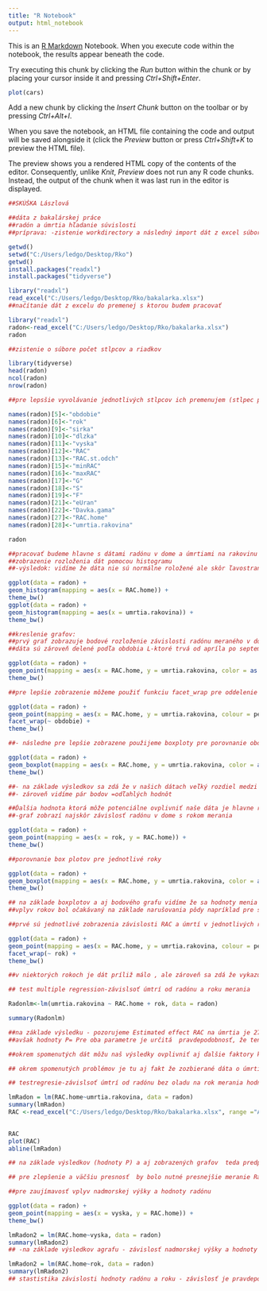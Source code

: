 ---
title: "R Notebook"
output: html_notebook
---

This is an [R Markdown](http://rmarkdown.rstudio.com) Notebook. When you execute code within the notebook, the results appear beneath the code. 

Try executing this chunk by clicking the *Run* button within the chunk or by placing your cursor inside it and pressing *Ctrl+Shift+Enter*. 

```{r}
plot(cars)
```

Add a new chunk by clicking the *Insert Chunk* button on the toolbar or by pressing *Ctrl+Alt+I*.

When you save the notebook, an HTML file containing the code and output will be saved alongside it (click the *Preview* button or press *Ctrl+Shift+K* to preview the HTML file).

The preview shows you a rendered HTML copy of the contents of the editor. Consequently, unlike *Knit*, *Preview* does not run any R code chunks. Instead, the output of the chunk when it was last run in the editor is displayed.

```{r}

##SKÚŠKA Lászlová

##dáta z bakalárskej práce 
##radón a úmrtia hľadanie súvislosti
##príprava: -zistenie workdirectory a následný import dát z excel súboru

getwd()
setwd("C:/Users/ledgo/Desktop/Rko")
getwd()
install.packages("readxl")
install.packages("tidyverse")

library("readxl")
read_excel("C:/Users/ledgo/Desktop/Rko/bakalarka.xlsx")
##načítanie dát z excelu do premenej s ktorou budem pracovať

library("readxl")
radon<-read_excel("C:/Users/ledgo/Desktop/Rko/bakalarka.xlsx")
radon
```


```{r}
##zistenie o súbore počet stlpcov a riadkov

library(tidyverse)
head(radon)
ncol(radon)
nrow(radon)
```


```{r}
##pre lepsšie vyvolávanie jednotlivých stlpcov ich premenujem (stlpec po stlpci pre stotožnenie so súborom , možnosť 2: cez vektor -names(x) <- c("nazov1", "nazov2", "nazov3", "nazov4", "nazov5".....))

names(radon)[5]<-"obdobie"
names(radon)[6]<-"rok"
names(radon)[9]<-"sirka"
names(radon)[10]<-"dlzka"
names(radon)[11]<-"vyska"
names(radon)[12]<-"RAC"
names(radon)[13]<-"RAC.st.odch"
names(radon)[15]<-"minRAC"
names(radon)[16]<-"maxRAC"
names(radon)[17]<-"G"
names(radon)[18]<-"S"
names(radon)[19]<-"F"
names(radon)[21]<-"eUran"
names(radon)[22]<-"Davka.gama"
names(radon)[27]<-"RAC.home"
names(radon)[28]<-"umrtia.rakovina"

radon
```
```{r}
##pracovať budeme hlavne s dátami radónu v dome a úmrtiami na rakovinu 
##zobrazenie rozloženia dát pomocou histogramu
##-výsledok: vidíme že dáta nie sú normálne roložené ale skôr ľavostranne (je nutné dávať pozor pri testovaní)

ggplot(data = radon) +
geom_histogram(mapping = aes(x = RAC.home)) +
theme_bw()
ggplot(data = radon) + 
geom_histogram(mapping = aes(x = umrtia.rakovina)) +
theme_bw()
```

```{r}
##kreslenie grafov:
##prvý graf zobrazuje bodové rozloženie závislosti radónu meraného v domácnosti a úmrtí na rakovinu pľúc v konkrétnej oblasti 
##dáta sú zároveň delené podľa obdobia L-ktoré trvá od apríla po september a Z -ktoré trvá do okt´bra po marec (dôvod je rôzne teória rôzneho prenikania správania radónu (jeho aktivity) počas počasia prevažujúceho v zime a v lete)

ggplot(data = radon) +
geom_point(mapping = aes(x = RAC.home, y = umrtia.rakovina, color = as.factor(obdobie))) +
theme_bw()

##pre lepšie zobrazenie môžeme použiť funkciu facet_wrap pre oddelenie grafov období

ggplot(data = radon) +
geom_point(mapping = aes(x = RAC.home, y = umrtia.rakovina, colour = permeability)) +
facet_wrap(~ obdobie) +
theme_bw()

##- následne pre lepšie zobrazene použijeme boxploty pre porovnanie období L a Z

ggplot(data = radon) +
geom_boxplot(mapping = aes(x = RAC.home, y = umrtia.rakovina, color = as.factor(obdobie))) +
theme_bw()

##- na základe výsledkov sa zdá že v našich dátach veľký rozdiel medzi týmito dvoma obdobiami nie je (zároveň v zimnom období je príliž málo meraní = berieme ako jedno celé obdobie)
##- zároveň vidíme pár bodov =odľahlých hodnôt
```

```{r}
##Ďalšia hodnota ktorá môže potenciálne ovplivniť naše dáta je hlavne rok merania 
##-graf zobrazí najskôr závislosť radónu v dome s rokom merania 

ggplot(data = radon) +
geom_point(mapping = aes(x = rok, y = RAC.home)) +
theme_bw()

##porovnanie box plotov pre jednotlivé roky

ggplot(data = radon) +
geom_boxplot(mapping = aes(x = RAC.home, y = umrtia.rakovina, color = as.factor(rok))) +
theme_bw()

## na základe boxplotov a aj bodového grafu vidíme že sa hodnoty menia v rokoch čo boli merané,čo môže spôsobiť skreslenie výsledkov regresie úmrtí a radónu
##vplyv rokov bol očakávaný na základe narušovania pôdy napríklad pre stavebné práce alebo zmena zloženia pôdy pre tvorbu ornej pôdy

```
```{r}
##prvé sú jednotlivé zobrazenia závislosti RAC a úmrtí v jednotlivých rokoch

ggplot(data = radon) +
geom_point(mapping = aes(x = RAC.home, y = umrtia.rakovina, colour = permeability)) +
facet_wrap(~ rok) +
theme_bw()

##v niektorých rokoch je dát príliž málo , ale zároveň sa zdá že vykazujú orčitú závislosť 

## test multiple regression-závislsoť úmtrí od radónu a roku merania

Radonlm<-lm(umrtia.rakovina ~ RAC.home + rok, data = radon)

summary(Radonlm)

##na základe výsledku - pozorujeme Estimated effect RAC na úmrtia je 27,74 čo znamená že pre každý 1% náraz RAC je 27,74% náraz úmtrí a Roku na úmrtia 1,3 čo znamená že pre každý 1% náraz rok je 1,3% náraz úmtrí, 
##avšak hodnoty P= Pre oba parametre je určitá  pravdepodobnosť, že tento efekt je spôsobený náhodou =hodnota P nie je dostatočne nízka 
```



```{r}
##okrem spomenutých dát môžu naš výsledky ovplivniť aj ďalšie faktory ku ktorým žiaľ nemáme prístup- najväčšie ovplyvnenie má fajčenie ako bolo zistené v mnohých štúdiách

## okrem spomenutých problémov je tu aj fakt že zozbierané dáta o úmrtiach (okrem možnosti neúplnosti) boli zozbierané za pomerne krátky čas pre takúto štúdiu a pracovalo sa z priemernou hodnotou za zozbierané roky (preto musíme pracovať s dátami za celé obdobie merania)

## testregresie-závislsoť úmtrí od radónu bez oladu na rok merania hodnoty radónu

lmRadon = lm(RAC.home~umrtia.rakovina, data = radon)
summary(lmRadon)
RAC <-read_excel("C:/Users/ledgo/Desktop/Rko/bakalarka.xlsx", range ="AA1:AB372")

  
RAC
plot(RAC)
abline(lmRadon)

## na základe výsledkov (hodnoty P) a aj zobrazených grafov  teda predpokladáme že závislosť je náhodná a teda dáta nevykazujú prepojenosť

## pre zlepšenie a väčšiu presnosť  by bolo nutné presnejšie meranie Radónu (napríklad každý rok) a rovnako aj záznam o úmrtiach ktorý by bol vedený dlhšiu dobu než boli poskytnuté dáta , okrem toho aj určitá "izolácia" testovaného subjektu by bola vhodná inak je nutné počítať aj s ďalšími vplyvnmi ktorými sa jednotlivé oblasti (dediny a mestá líšia)

```

```{r}
##pre zaujímavosť vplyv nadmorskej výšky a hodnoty radónu 

ggplot(data = radon) +
geom_point(mapping = aes(x = vyska, y = RAC.home)) +
theme_bw()

lmRadon2 = lm(RAC.home~vyska, data = radon)
summary(lmRadon2)
## -na základe výsledkov agrafu - závislosť nadmorskej výšky a hodnoty RAC je pravdepodobne náhodná

lmRadon2 = lm(RAC.home~rok, data = radon)
summary(lmRadon2)
## stastistika závislosti hodnoty radónu a roku - závislosť je pravdepodone NEnáhodná, a vidíme že s "nárastom" rokov klesá hodnota radónu(aj keĎ len veľmi málo)

```

